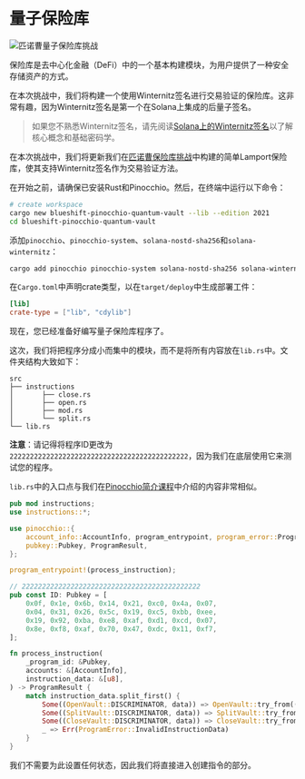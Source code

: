 
# 量子保险库

![匹诺曹量子保险库挑战](/graphics/challenge-banners/pinocchio-quantum-vault.png)

保险库是去中心化金融（DeFi）中的一个基本构建模块，为用户提供了一种安全存储资产的方式。

在本次挑战中，我们将构建一个使用Winternitz签名进行交易验证的保险库。这非常有趣，因为Winternitz签名是第一个在Solana上集成的后量子签名。

> 如果您不熟悉Winternitz签名，请先阅读[Solana上的Winternitz签名](/en/courses/winternitz-signatures-on-solana)以了解核心概念和基础密码学。

在本次挑战中，我们将更新我们在[匹诺曹保险库挑战](/en/challenges/pinocchio-vault)中构建的简单Lamport保险库，使其支持Winternitz签名作为交易验证方法。

<ArticleSection name="安装" id="installation" level="h2" />

在开始之前，请确保已安装Rust和Pinocchio。然后，在终端中运行以下命令：

```bash
# create workspace
cargo new blueshift-pinocchio-quantum-vault --lib --edition 2021
cd blueshift-pinocchio-quantum-vault
```

添加`pinocchio`、`pinocchio-system`、`solana-nostd-sha256`和`solana-winternitz`：

```bash
cargo add pinocchio pinocchio-system solana-nostd-sha256 solana-winternitz
```

在`Cargo.toml`中声明crate类型，以在`target/deploy`中生成部署工件：

```toml
[lib]
crate-type = ["lib", "cdylib"]
```

现在，您已经准备好编写量子保险库程序了。

<ArticleSection name="模板" id="template" level="h2" />

这次，我们将把程序分成小而集中的模块，而不是将所有内容放在`lib.rs`中。文件夹结构大致如下：

```
src
├── instructions
│       ├── close.rs
│       ├── open.rs
│       ├── mod.rs
│       └── split.rs
└── lib.rs
```

**注意**：请记得将程序ID更改为`22222222222222222222222222222222222222222222`，因为我们在底层使用它来测试您的程序。

`lib.rs`中的入口点与我们在[Pinocchio简介课程](/en/courses/introduction-to-pinocchio)中介绍的内容非常相似。

```rust
pub mod instructions;
use instructions::*;

use pinocchio::{
    account_info::AccountInfo, program_entrypoint, program_error::ProgramError,
    pubkey::Pubkey, ProgramResult,
};

program_entrypoint!(process_instruction);

// 22222222222222222222222222222222222222222222
pub const ID: Pubkey = [
    0x0f, 0x1e, 0x6b, 0x14, 0x21, 0xc0, 0x4a, 0x07, 
    0x04, 0x31, 0x26, 0x5c, 0x19, 0xc5, 0xbb, 0xee, 
    0x19, 0x92, 0xba, 0xe8, 0xaf, 0xd1, 0xcd, 0x07, 
    0x8e, 0xf8, 0xaf, 0x70, 0x47, 0xdc, 0x11, 0xf7, 
];

fn process_instruction(
    _program_id: &Pubkey,
    accounts: &[AccountInfo],
    instruction_data: &[u8],
) -> ProgramResult {    
    match instruction_data.split_first() {
        Some((OpenVault::DISCRIMINATOR, data)) => OpenVault::try_from((data, accounts))?.process(),
        Some((SplitVault::DISCRIMINATOR, data)) => SplitVault::try_from((data, accounts))?.process(),
        Some((CloseVault::DISCRIMINATOR, data)) => CloseVault::try_from((data, accounts))?.process(),
        _ => Err(ProgramError::InvalidInstructionData)
    }
}
```

我们不需要为此设置任何状态，因此我们将直接进入创建指令的部分。